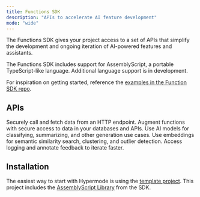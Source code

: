 ```yaml
---
title: Functions SDK
description: "APIs to accelerate AI feature development"
mode: "wide"
---
```


The Functions SDK gives your project access to a set of APIs that simplify the development and ongoing iteration of AI-powered features and assistants.

<Note>
  The Functions SDK includes support for AssemblyScript, a portable
  TypeScript-like language. Additional language support is in development.
</Note>

For inspiration on getting started, reference the [examples in the Function SDK repo](https://github.com/hypermodeAI/functions-as/tree/main/examples).

## APIs

<CardGroup cols={2}>
  <Card title="HTTP" icon="server" href="/sdk/http">
    Securely call and fetch data from an HTTP endpoint.
  </Card>
  <Card title="Connection" icon="database" href="/sdk/connection">
    Augment functions with secure access to data in your databases and APIs.
  </Card>
  <Card title="Inference" icon="message-plus" href="/sdk/inference">
    Use AI models for classifying, summarizing, and other generation use cases.
  </Card>
  <Card title="Search" icon="searchengin" href="/sdk/search">
    Use embeddings for semantic similarity search, clustering, and outlier
    detection.
  </Card>
  <Card title="Console" icon="browsers" href="/sdk/console">
    Access logging and annotate feedback to iterate faster.
  </Card>
</CardGroup>

## Installation

The easiest way to start with Hypermode is using the [template project](https://github.com/hypermodeAI/template-project). This project includes the [AssemblyScript Library](https://www.npmjs.com/package/@hypermode/functions-as) from the SDK.
